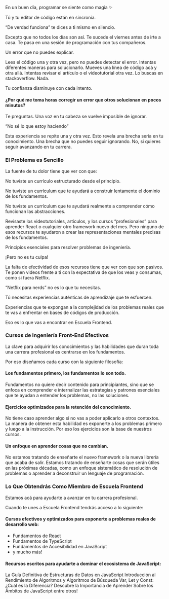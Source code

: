 En un buen día, programar se siente como magia ✨

Tú y tu editor de código están en sincronía.

“De verdad funciona” te dices a ti mismo en silencio.

Excepto que no todos los días son así. Te sucede el viernes antes de irte a casa. Te pasa en una sesión de programación con tus compañeros.

Un error que no puedes explicar.

Lees el código una y otra vez, pero no puedes detectar el error. Intentas diferentes maneras para solucionarlo. Mueves una línea de código acá y otra allá. Intentas revisar el artículo o el videotutorial otra vez. Lo buscas en stackoverflow. Nada.

Tu confianza disminuye con cada intento.

#### ¿Por qué me toma horas corregir un error que otros solucionan en pocos minutos?

Te preguntas. Una voz en tu cabeza se vuelve imposible de ignorar.

“No sé lo que estoy haciendo”

Esta experiencia se repite una y otra vez. Esto revela una brecha seria en tu conocimiento. Una brecha que no puedes seguir ignorando. No, si quieres seguir avanzando en tu carrera.

### El Problema es Sencillo

La fuente de tu dolor tiene que ver con que:

No tuviste un currículo estructurado desde el principio.

No tuviste un currículum que te ayudará a construir lentamente el dominio de los fundamentos.

No tuviste un currículum que te ayudará realmente a comprender cómo funcionan las abstracciones.

Revisaste los videotutoriales, artículos, y los cursos “profesionales” para aprender React o cualquier otro framework nuevo del mes. Pero ninguno de esos recursos te ayudaron a crear las representaciones mentales precisas de los fundamentos.

Principios esenciales para resolver problemas de ingeniería.

¡Pero no es tu culpa!

La falta de efectividad de esos recursos tiene que ver con que son pasivos. Te ponen videos frente a ti con la expectativa de que los veas y consumas, como si fuera Netflix.

“Netflix para nerds” no es lo que tu necesitas.

Tú necesitas experiencias auténticas de aprendizaje que te esfuercen.

Experiencias que te expongan a la complejidad de los problemas reales que te vas a enfrentar en bases de códigos de producción.

Eso es lo que vas a encontrar en Escuela Frontend.

### Cursos de Ingeniería Front-End Efectivos

La clave para adquirir los conocimientos y las habilidades que duran toda una carrera profesional es centrarse en los fundamentos.

Por eso diseñamos cada curso con la siguiente filosofía:

#### Los fundamentos primero, los fundamentos lo son todo.

Fundamentos no quiere decir contenido para principiantes, sino que se enfoca en comprender e internalizar las estrategias y patrones esenciales que te ayudan a entender los problemas, no las soluciones.

#### Ejercicios optimizados para la retención del conocimiento.

No tiene caso aprender algo si no vas a poder aplicarlo a otros contextos. La manera de obtener esta habilidad es exponerte a los problemas primero y luego a la instrucción. Por eso los ejercicios son la base de nuestros cursos.

#### Un enfoque en aprender cosas que no cambian.

No estamos tratando de enseñarte el nuevo framework o la nueva librería que acaba de salir. Estamos tratando de enseñarte cosas que serán útiles en las próximas décadas, como un enfoque sistemático de resolución de problemas o aprender a deconstruir un lenguaje de programación.

### Lo Que Obtendrás Como Miembro de Escuela Frontend

Estamos acá para ayudarte a avanzar en tu carrera profesional.

Cuando te unes a Escuela Frontend tendrás acceso a lo siguiente:

#### Cursos efectivos y optimizados para exponerte a problemas reales de desarrollo web:

- Fundamentos de React
- Fundamentos de TypeScript
- Fundamentos de Accesibilidad en JavaScript
- y mucho más!

#### Recursos escritos para ayudarte a dominar el ecosistema de JavaScript:

La Guía Definitiva de Estructuras de Datos en JavaScript
Introducción al Rendimiento de Algoritmos y Algoritmos de Búsqueda
Var, Let y Const: ¿Cuál es la Diferencia?
Descubre la Importancia de Aprender Sobre los Ámbitos de JavaScript
entre otros!

